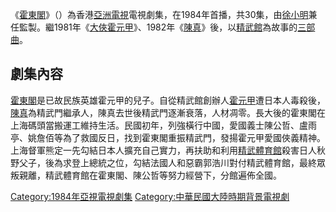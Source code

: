 {{Unreferenced|time=2018-01-22T13:58:28+00:00}}
{{亞視劇集
| 中文劇名 = 霍東閣
| 英文劇名 = {{lang|en|The Legend Continues}}
| 圖像 = 
| 製作年份 = 1984年
| ATV首播日期 = 1984年7月23日-8月31日
| ATV首播時間 = 逢星期一至五20:00-21:00
| 監製 = [[徐小明_(香港)|徐小明]]
| 編導 = {{nowrap|[[徐小明_(香港)|徐小明]]、[[莊偉建|莊偉建]]、[[譚新源|譚新源]]、[[周華宇|周華宇]]、<br>[[張沛忠|張沛忠]]、[[李艷芳|李艷芳]]、[[楊錦泉|楊錦泉]]}}
| 助理編導 = {{nowrap|[[王偉仁|王偉仁]]、[[譚彼得|譚彼得]]、[[鄭文傑_(導演)|鄭文傑]]、[[李仁港|李仁港]]、<br>[[王冠輝|王冠輝]]、[[羅乙興|羅乙興]]、[[余偉文(電視製作人)|余偉文]]}}
| 製作統籌 = [[田迪桁|田迪桁]]
| 編審 = [[麥守義|麥守義]]
| 編劇 = {{nowrap|[[陳靜儀_(編劇)|陳靜儀]]、[[江香生|江香生]]、[[譚德強|譚德強]]、[[鄭錦橋|鄭錦橋]]、<br>[[李艷萍|李艷萍]]、[[麥守義|麥守義]]}}
| 故事 = [[徐小明|徐小明]]、[[麥守義|麥守義]]
| 集數 = 30
| 劇種 = 民初武打
| 主演 = {{nowrap|[[錢小豪|錢小豪]]、[[金興賢|金興賢]]、[[文雪兒|文雪兒]]、[[劉志榮|劉志榮]]、<br>[[鄭佩佩|鄭佩佩]]、[[麥翠嫻|麥翠嫻]]、[[徐小明_(香港)|徐小明]]、[[王偉_(香港)|王　偉]]、<br>[[姚鳳絲|姚鳳絲]]、[[曾偉權|曾偉權]]、[[高雄_(演員)|高　雄]]、[[徐二牛|徐二牛]]}}
| 主題曲 = 霍東閣 (別稱:好小子)
| 作曲 = [[關聖佑|關聖佑]]
| 填詞 = [[盧國沾|盧國沾]]
| 主唱 = [[徐小明|徐小明]]
}}

《[[霍東閣|霍東閣]]》（{{lang-en|'''The Legend Continues'''}}）為香港[[亞洲電視|亞洲電視]]電視劇集，在1984年首播，共30集，由[[徐小明|徐小明]]兼任監製。繼1981年《[[大俠霍元甲|大俠霍元甲]]》、1982年《[[陳真_(電視劇)|陳真]]》後，以[[精武館|精武館]]為故事的[[三部曲|三部曲]]。

==劇集內容==
[[霍東閣|霍東閣]]是已故民族英雄霍元甲的兒子。自從精武館創辦人[[霍元甲|霍元甲]]遭日本人毒殺後，[[陳真|陳真]]為精武門繼承人，陳真去世後精武門逐漸衰落，人材凋零。長大後的霍東閣在上海碼頭當搬運工維持生活。民國初年，列強橫行中國，愛國義士陳公哲、盧雨亭、姚詹佰等為了救國反日，找到霍東閣重振精武門，發揚霍元甲愛國俠義精神。上海督軍熊定一先勾結日本人擴充自己實力，再扶助和利用[[精武體育館|精武體育館]]殺害日人秋野父子，後為求登上總統之位，勾結法國人和惡霸郭浩川對付精武體育館，最終眾叛親離，精武體育館在霍東閣、陳公哲等努力經營下，分館遍佈全國。



[[Category:1984年亞視電視劇集|Category:1984年亞視電視劇集]]
[[Category:中華民國大陸時期背景電視劇|Category:中華民國大陸時期背景電視劇]]
